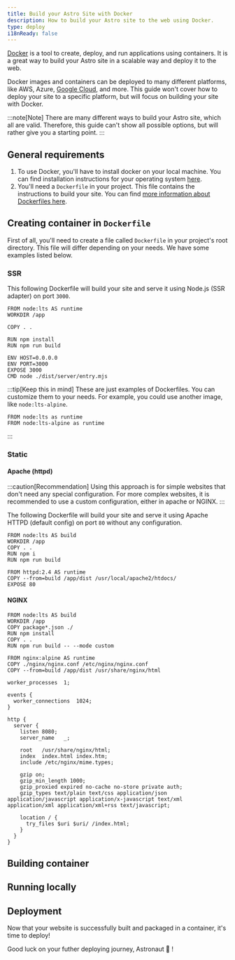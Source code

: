 ```yaml
---
title: Build your Astro Site with Docker
description: How to build your Astro site to the web using Docker.
type: deploy
i18nReady: false
---
```


[Docker](<https://docker.com>) is a tool to create, deploy, and run applications using containers. It is a great way to build your Astro site in a scalable way and deploy it to the web.

Docker images and containers can be deployed to many different platforms, like AWS, Azure, [Google Cloud](</en/guides/deploy/google-cloud/#cloud-run-ssr-and-static>), and more. This guide won't cover how to deploy your site to a specific platform, but will focus on building your site with Docker.

:::note[Note]
There are many different ways to build your Astro site, which all are valid. Therefore, this guide can't show all possible options, but will rather give you a starting point.
:::

## General requirements

1. To use Docker, you'll have to install docker on your local machine. You can find installation instructions for your operating system [here](<https://docs.docker.com/get-docker/>).
2. You'll need a `Dockerfile` in your project. This file contains the instructions to build your site. You can find [more information about Dockerfiles here](<https://docs.docker.com/engine/reference/builder/>).

## Creating container in `Dockerfile`

First of all, you'll need to create a file called `Dockerfile` in your project's root directory. This file will differ depending on your needs. We have some examples listed below.

### SSR

This following Dockerfile will build your site and serve it using Node.js (SSR adapter) on port `3000`.

```docker title="Dockerfile"
FROM node:lts AS runtime
WORKDIR /app

COPY . .

RUN npm install
RUN npm run build

ENV HOST=0.0.0.0
ENV PORT=3000
EXPOSE 3000
CMD node ./dist/server/entry.mjs
```

:::tip[Keep this in mind]
These are just examples of Dockerfiles. You can customize them to your needs. For example, you could use another image, like `node:lts-alpine`.

```docker title="Dockerfile" del={1} add={2}
FROM node:lts as runtime
FROM node:lts-alpine as runtime
```
:::

### Static

#### Apache (httpd)

:::caution[Recommendation]
Using this approach is for simple websites that don't need any special configuration. For more complex websites, it is recommended to use a custom configuration, either in apache or NGINX.
:::

The following Dockerfile will build your site and serve it using Apache HTTPD (default config) on port `80` without any configuration.

```docker title="Dockerfile"
FROM node:lts AS build
WORKDIR /app
COPY . .
RUN npm i
RUN npm run build

FROM httpd:2.4 AS runtime
COPY --from=build /app/dist /usr/local/apache2/htdocs/
EXPOSE 80
```

#### NGINX

```docker title="Dockerfile"
FROM node:lts AS build
WORKDIR /app
COPY package*.json ./
RUN npm install
COPY . .
RUN npm run build -- --mode custom

FROM nginx:alpine AS runtime
COPY ./nginx/nginx.conf /etc/nginx/nginx.conf
COPY --from=build /app/dist /usr/share/nginx/html
```

```nginx title="nginx.conf"
worker_processes  1;

events {
  worker_connections  1024;
}

http {
  server {
    listen 8080;
    server_name   _;

    root   /usr/share/nginx/html;
    index  index.html index.htm;
    include /etc/nginx/mime.types;

    gzip on;
    gzip_min_length 1000;
    gzip_proxied expired no-cache no-store private auth;
    gzip_types text/plain text/css application/json application/javascript application/x-javascript text/xml application/xml application/xml+rss text/javascript;

    location / {
      try_files $uri $uri/ /index.html;
    }
  }
}
```

## Building container

## Running locally

## Deployment

Now that your website is successfully built and packaged in a container, it's time to deploy!

Good luck on your futher deploying journey, Astronaut 🚀 !
